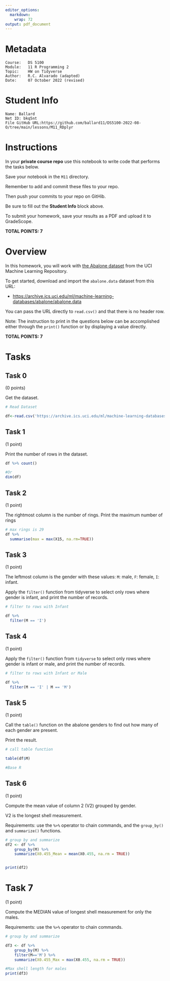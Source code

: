 ```yaml
---
editor_options:
  markdown:
    wrap: 72
output: pdf_document
---
```


# Metadata

    Course:   DS 5100
    Module:   11 R Programming 2
    Topic:    HW on Tidyverse
    Author:   R.C. Alvarado (adapted)
    Date:     07 October 2022 (revised)

# Student Info

    Name: Ballard 
    Net ID: bkq5nt
    File GitHub URL:https://github.com/ballard11/DS5100-2022-08-O/tree/main/lessons/M11_RDplyr

# Instructions

In your **private course repo** use this notebook to write code that
performs the tasks below.

Save your notebook in the `M11` directory.

Remember to add and commit these files to your repo.

Then push your commits to your repo on GitHib.

Be sure to fill out the **Student Info** block above.

To submit your homework, save your results as a PDF and upload it to
GradeScope.

**TOTAL POINTS: 7**

# Overview

In this homework, you will work with [the Abalone
dataset](https://archive.ics.uci.edu/ml/datasets/Abalone) from the UCI
Machine Learning Repository.

To get started, download and import the `abalone.data` dataset from this
URL:

-   <https://archive.ics.uci.edu/ml/machine-learning-databases/abalone/abalone.data>

You can pass the URL directly to `read.csv()` and that there is no
header row.

Note: The instruction to print in the questions below can be
accomplished either through the `print()` function or by displaying a
value directly.

**TOTAL POINTS: 7**

# Tasks

## Task 0

(0 points)

Get the dataset.

```r
# Read Dataset

df<-read.csv('https://archive.ics.uci.edu/ml/machine-learning-databases/abalone/abalone.data')
```

## Task 1

(1 point)

Print the number of rows in the dataset.

```r

df %>% count()

#Or
dim(df)


```

## Task 2

(1 point)

The rightmost column is the number of rings. Print the maximum number of
rings

```r
# max rings is 29
df %>%
  summarise(max = max(X15, na.rm=TRUE))

```

## Task 3

(1 point)

The leftmost column is the gender with these values: `M`: male, `F`:
female, `I`: infant.

Apply the `filter()` function from tidyverse to select only rows where
gender is infant, and print the number of records.

```r
# filter to rows with Infant

df %>% 
  filter(M == 'I')


```

## Task 4

(1 point)

Apply the `filter()` function from `tidyverse` to select only rows where
gender is infant or male, and print the number of records.

```r
# filter to rows with Infant or Male

df %>% 
  filter(M == 'I' | M == 'M')


```

## Task 5

(1 point)

Call the `table()` function on the abalone genders to find out how many
of each gender are present.

Print the result.

```r
# call table function

table(df$M)

#Base R
```

## Task 6

(1 point)

Compute the mean value of column 2 (V2) grouped by gender.

V2 is the longest shell measurement.

Requirements: use the `%>%` operator to chain commands, and the
`group_by()` and `summarize()` functions.

```r
# group by and summarize
df2 <- df %>%
    group_by(M) %>%
    summarize(X0.455_Mean = mean(X0.455, na.rm = TRUE))


print(df2)
```

# Task 7

(1 point)

Compute the MEDIAN value of longest shell measurement for only the
males.

Requirements: use the `%>%` operator to chain commands.

```r
# group by and summarize

df3 <- df %>%
    group_by(M) %>%
    filter(M=='M') %>%
    summarize(X0.455_Max = max(X0.455, na.rm = TRUE))

#Max shell length for males
print(df3)

```
